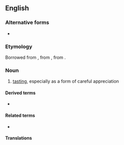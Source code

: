 {{also|dégustation}}
==English==
{{wikipedia}}

===Alternative forms===
* {{alter|en|dégustation}}

===Etymology===
Borrowed from {{bor|en|fr|dégustation}}, from {{der|en|la|degustatio|degustatio, degustationem}}, from {{m|la|degusto}}.

===Noun===
{{en-noun|~}}

# [[tasting]], especially as a form of careful appreciation

====Derived terms====
* {{l|en|degustation menu}}

====Related terms====
* {{l|en|degustate}}

====Translations====
{{trans-see|tasting}}